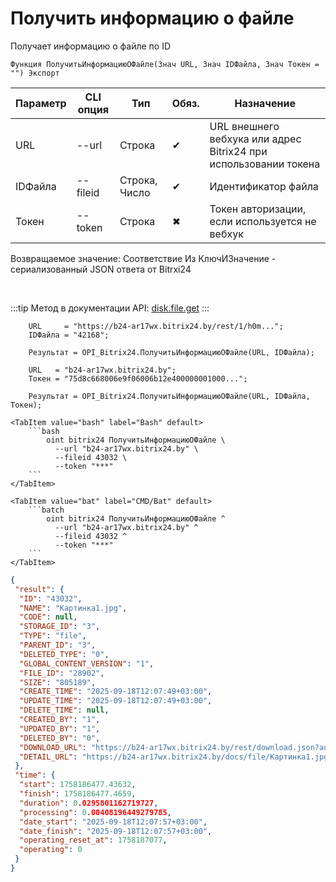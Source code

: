 ﻿---
sidebar_position: 3
description: Получить информацию о файле и другие функции для работы с Bitrix24 в Открытом пакете интеграций - бесплатной open-source библиотеке интеграций для 1С:Предприятие 8, OneScript и CLI
keywords: [1C, 1С, 1С:Предприятие, 1С:Предприятие 8.3, API, Интеграция, Сервисы, Обмен, OneScript, CLI, Bitrix24]
---


# Получить информацию о файле
 Получает информацию о файле по ID



`Функция ПолучитьИнформациюОФайле(Знач URL, Знач IDФайла, Знач Токен = "") Экспорт`

  | Параметр | CLI опция | Тип | Обяз. | Назначение |
  |-|-|-|-|-|
  | URL | --url | Строка | &#x2714; | URL внешнего вебхука или адрес Bitrix24 при использовании токена |
  | IDФайла | --fileid | Строка, Число | &#x2714; | Идентификатор файла |
  | Токен | --token | Строка | &#x2716; | Токен авторизации, если используется не вебхук |

  
  Возвращаемое значение:   Соответствие Из КлючИЗначение - сериализованный JSON ответа от Bitrxi24

<br/>

:::tip
Метод в документации API: [disk.file.get](https://dev.1c-bitrix.ru/rest_help/disk/file/disk_file_get.php)
:::
<br/>


```bsl title="Пример использования для 1С:Предприятие/OneScript"
    URL     = "https://b24-ar17wx.bitrix24.by/rest/1/h0m...";
    IDФайла = "42168";

    Результат = OPI_Bitrix24.ПолучитьИнформациюОФайле(URL, IDФайла);

    URL   = "b24-ar17wx.bitrix24.by";
    Токен = "75d8c668006e9f06006b12e400000001000...";

    Результат = OPI_Bitrix24.ПолучитьИнформациюОФайле(URL, IDФайла, Токен);
```
    

 <Tabs>
  
    <TabItem value="bash" label="Bash" default>
        ```bash
            oint bitrix24 ПолучитьИнформациюОФайле \
              --url "b24-ar17wx.bitrix24.by" \
              --fileid 43032 \
              --token "***"
        ```
    </TabItem>
  
    <TabItem value="bat" label="CMD/Bat" default>
        ```batch
            oint bitrix24 ПолучитьИнформациюОФайле ^
              --url "b24-ar17wx.bitrix24.by" ^
              --fileid 43032 ^
              --token "***"
        ```
    </TabItem>
</Tabs>


```json title="Результат"
{
 "result": {
  "ID": "43032",
  "NAME": "Картинка1.jpg",
  "CODE": null,
  "STORAGE_ID": "3",
  "TYPE": "file",
  "PARENT_ID": "3",
  "DELETED_TYPE": "0",
  "GLOBAL_CONTENT_VERSION": "1",
  "FILE_ID": "28902",
  "SIZE": "805189",
  "CREATE_TIME": "2025-09-18T12:07:49+03:00",
  "UPDATE_TIME": "2025-09-18T12:07:49+03:00",
  "DELETE_TIME": null,
  "CREATED_BY": "1",
  "UPDATED_BY": "1",
  "DELETED_BY": "0",
  "DOWNLOAD_URL": "https://b24-ar17wx.bitrix24.by/rest/download.json?auth=c5d8cb68006e9f06006b12e4000000010000077987a8c1c3de539e5d51ab0840ba7db3&token=disk%7CaWQ9NDMwMzImXz1zOXdWUHRsdTRCMmxUWkZxMEMxekpCTlJEa2s0bmRpSg%3D%3D%7CImRvd25sb2FkfGRpc2t8YVdROU5ETXdNekltWHoxek9YZFdVSFJzZFRSQ01teFVXa1p4TUVNeGVrcENUbEpFYTJzMGJtUnBTZz09fGM1ZDhjYjY4MDA2ZTlmMDYwMDZiMTJlNDAwMDAwMDAxMDAwMDA3Nzk4N2E4YzFjM2RlNTM5ZTVkNTFhYjA4NDBiYTdkYjMi.NbKo2dw8YwPt4pu7HnZML0YiC07PQsG7EQJKYdMIVnk%3D",
  "DETAIL_URL": "https://b24-ar17wx.bitrix24.by/docs/file/Картинка1.jpg"
 },
 "time": {
  "start": 1758186477.43632,
  "finish": 1758186477.4659,
  "duration": 0.0295801162719727,
  "processing": 0.00408196449279785,
  "date_start": "2025-09-18T12:07:57+03:00",
  "date_finish": "2025-09-18T12:07:57+03:00",
  "operating_reset_at": 1758187077,
  "operating": 0
 }
}
```
